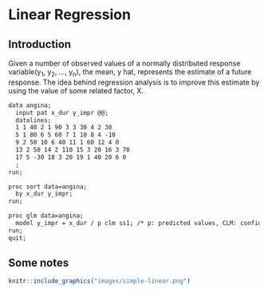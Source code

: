 # Linear Regression

## Introduction

Given a number of observed values of a normally distributed response variable(y~1~, y~2~, ..., y~n~), the mean, y hat, represents the estimate of a future response. The idea behind regression analysis is to improve this estimate by using the value of some related factor, X.


```markdown
data angina;
  input pat x_dur y_impr @@;
  datalines;
  1 1 40 2 1 90 3 3 30 4 2 30
  5 1 80 6 5 60 7 1 10 8 4 -10
  9 2 50 10 6 40 11 1 60 12 4 0
  13 2 50 14 2 110 15 3 20 16 3 70
  17 5 -30 18 3 20 19 1 40 20 6 0
  ;
run;

proc sort data=angina;
  by x_dur y_impr;
run;

proc glm data=angina;
  model y_impr = x_dur / p clm ss1; /* p: predicted values, CLM: confidence intervals*/
run;
quit;

```

## Some notes

```r
knitr::include_graphics("images/simple-linear.png")
```
